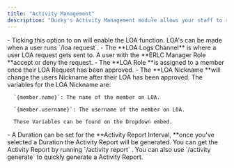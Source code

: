 ```yaml
---
title: "Activity Management"
description: "Ducky's Activity Management module allows your staff to request LOAs, and allows for you to ensure your staff's activity."
---
```


<Steps>
  <Step title="LOA's Enabled" titleSize="h2">
    - Ticking this option to on will enable the LOA function. LOA's can be made when a user runs `/loa request`.
  </Step>
  <Step title="LOA Logs Channel" titleSize="h2">
    - The **LOA Logs Channel** is where a user LOA request gets sent to. A user with the **ERLC Manager Role **accept or deny the request. 
  </Step>
  <Step title="LOA Role" titleSize="h2">
    - The **LOA Role **is assigned to a member once their LOA Request has been approved. 
  </Step>
  <Step title="LOA Nickname" titleSize="h2">
    - The **LOA Nickname **will change the users Nickname after their LOA has been approved. The variables for the LOA Nickname are: 

      `{member.name}`: The name of the member on LOA. 

      `{member.username}`: The username of the member on LOA.

      These Variables can be found on the Dropdown embed.
  </Step>
  <Step title="Activity Report Interval" titleSize="h2">
    - A Duration can be set for the  **Activity Report Interval, **once you've selected a Duration the Activity Report will be generated. You can get the Activity Report by running `/activity report` . You can also use `/activity generate` to quickly generate a Activity Report.
  </Step>
</Steps>